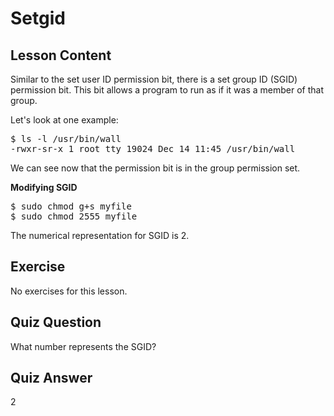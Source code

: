 # Setgid

## Lesson Content

Similar to the set user ID permission bit, there is a set group ID (SGID) permission bit. This bit allows a program to run as if it was a member of that group. 

Let's look at one example: 

<pre>
$ ls -l /usr/bin/wall
-rwxr-sr-x 1 root tty 19024 Dec 14 11:45 /usr/bin/wall
</pre>

We can see now that the permission bit is in the group permission set. 

<b>Modifying SGID</b>

<pre>
$ sudo chmod g+s myfile
$ sudo chmod 2555 myfile
</pre>

The numerical representation for SGID is 2.

## Exercise

No exercises for this lesson.

## Quiz Question

What number represents the SGID?

## Quiz Answer

2
